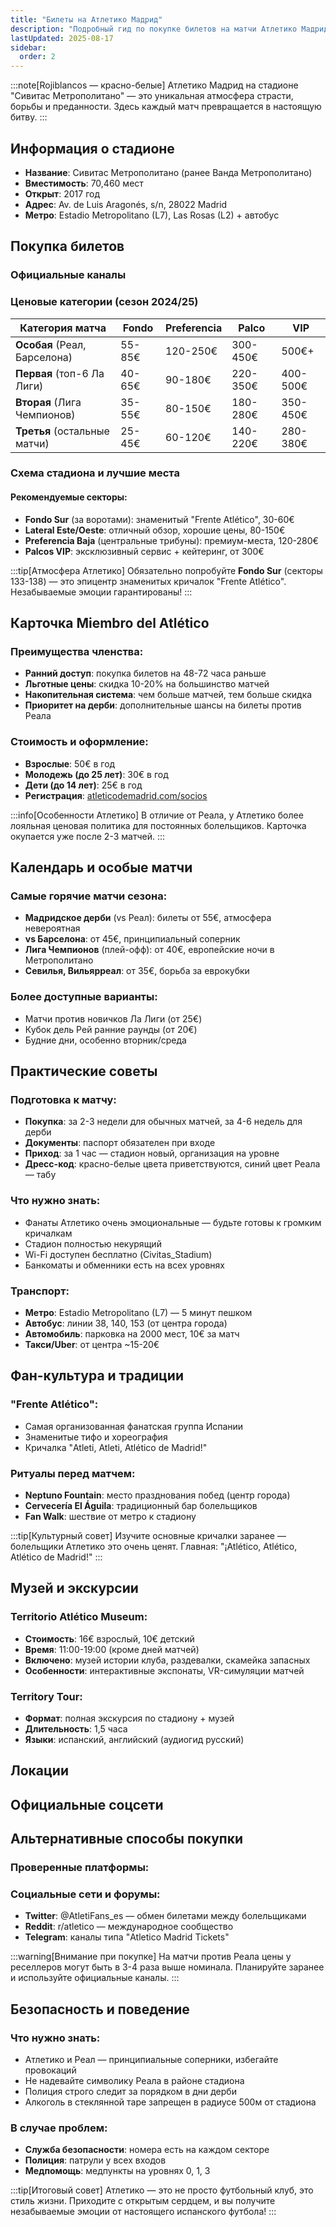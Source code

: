 ```yaml
---
title: "Билеты на Атлетико Мадрид"
description: "Подробный гид по покупке билетов на матчи Атлетико Мадрида на стадионе Сивитас Метрополитано"
lastUpdated: 2025-08-17
sidebar:
  order: 2
---
```



:::note[Rojiblancos — красно-белые]
Атлетико Мадрид на стадионе "Сивитас Метрополитано" — это уникальная атмосфера страсти, борьбы и преданности. Здесь каждый матч превращается в настоящую битву.
:::

## Информация о стадионе

- **Название**: Сивитас Метрополитано (ранее Ванда Метрополитано)
- **Вместимость**: 70,460 мест  
- **Открыт**: 2017 год
- **Адрес**: Av. de Luis Aragonés, s/n, 28022 Madrid
- **Метро**: Estadio Metropolitano (L7), Las Rosas (L2) + автобус

## Покупка билетов

### Официальные каналы

<CardGrid>
  <LinkCard title="Официальный сайт Atlético" href="https://www.atleticodemadrid.com/entradas" />
  <LinkCard title="Приложение Atlético de Madrid" href="https://www.atleticodemadrid.com/fans/app-oficial" />
  <LinkCard title="Билетные кассы стадиона" href="https://maps.app.goo.gl/9QYx7H4B2nF3vJ8G8" />
</CardGrid>

### Ценовые категории (сезон 2024/25)

| Категория матча | Fondo | Preferencia | Palco | VIP |
|----------------|-------|-------------|-------|-----|
| **Особая** (Реал, Барселона) | 55-85€ | 120-250€ | 300-450€ | 500€+ |
| **Первая** (топ-6 Ла Лиги) | 40-65€ | 90-180€ | 220-350€ | 400-500€ |
| **Вторая** (Лига Чемпионов) | 35-55€ | 80-150€ | 180-280€ | 350-450€ |
| **Третья** (остальные матчи) | 25-45€ | 60-120€ | 140-220€ | 280-380€ |

### Схема стадиона и лучшие места

#### Рекомендуемые секторы:

- **Fondo Sur** (за воротами): знаменитый "Frente Atlético", 30-60€
- **Lateral Este/Oeste**: отличный обзор, хорошие цены, 80-150€  
- **Preferencia Baja** (центральные трибуны): премиум-места, 120-280€
- **Palcos VIP**: эксклюзивный сервис + кейтеринг, от 300€

:::tip[Атмосфера Атлетико]
Обязательно попробуйте **Fondo Sur** (секторы 133-138) — это эпицентр знаменитых кричалок "Frente Atlético". Незабываемые эмоции гарантированы!
:::

## Карточка Miembro del Atlético

### Преимущества членства:

- **Ранний доступ**: покупка билетов на 48-72 часа раньше
- **Льготные цены**: скидка 10-20% на большинство матчей
- **Накопительная система**: чем больше матчей, тем больше скидка
- **Приоритет на дерби**: дополнительные шансы на билеты против Реала

### Стоимость и оформление:

- **Взрослые**: 50€ в год  
- **Молодежь (до 25 лет)**: 30€ в год
- **Дети (до 14 лет)**: 25€ в год
- **Регистрация**: [atleticodemadrid.com/socios](https://www.atleticodemadrid.com/socios)

:::info[Особенности Атлетико]
В отличие от Реала, у Атлетико более лояльная ценовая политика для постоянных болельщиков. Карточка окупается уже после 2-3 матчей.
:::

## Календарь и особые матчи

### Самые горячие матчи сезона:

- **Мадридское дерби** (vs Реал): билеты от 55€, атмосфера невероятная
- **vs Барселона**: от 45€, принципиальный соперник  
- **Лига Чемпионов** (плей-офф): от 40€, европейские ночи в Метрополитано
- **Севилья, Вильярреал**: от 35€, борьба за еврокубки

### Более доступные варианты:

- Матчи против новичков Ла Лиги (от 25€)
- Кубок дель Рей ранние раунды (от 20€)
- Будние дни, особенно вторник/среда

## Практические советы

### Подготовка к матчу:

- **Покупка**: за 2-3 недели для обычных матчей, за 4-6 недель для дерби
- **Документы**: паспорт обязателен при входе
- **Приход**: за 1 час — стадион новый, организация на уровне
- **Дресс-код**: красно-белые цвета приветствуются, синий цвет Реала — табу

### Что нужно знать:

- Фанаты Атлетико очень эмоциональные — будьте готовы к громким кричалкам
- Стадион полностью некурящий
- Wi-Fi доступен бесплатно (Civitas_Stadium)
- Банкоматы и обменники есть на всех уровнях

### Транспорт:

- **Метро**: Estadio Metropolitano (L7) — 5 минут пешком
- **Автобус**: линии 38, 140, 153 (от центра города)
- **Автомобиль**: парковка на 2000 мест, 10€ за матч
- **Такси/Uber**: от центра ~15-20€

## Фан-культура и традиции

### "Frente Atlético":
- Самая организованная фанатская группа Испании
- Знаменитые тифо и хореография
- Кричалка "Atleti, Atleti, Atlético de Madrid!"

### Ритуалы перед матчем:
- **Neptuno Fountain**: место празднования побед (центр города)
- **Cervecería El Águila**: традиционный бар болельщиков
- **Fan Walk**: шествие от метро к стадиону

:::tip[Культурный совет]
Изучите основные кричалки заранее — болельщики Атлетико это очень ценят. Главная: "¡Atlético, Atlético, Atlético de Madrid!"
:::

## Музей и экскурсии

### Territorio Atlético Museum:
- **Стоимость**: 16€ взрослый, 10€ детский
- **Время**: 11:00-19:00 (кроме дней матчей)  
- **Включено**: музей истории клуба, раздевалки, скамейка запасных
- **Особенности**: интерактивные экспонаты, VR-симуляции матчей

### Territory Tour:
- **Формат**: полная экскурсия по стадиону + музей
- **Длительность**: 1,5 часа
- **Языки**: испанский, английский (аудиогид русский)

## Локации

<CardGrid>
  <LinkCard title="Стадион Civitas Metropolitano (карта)" href="https://maps.google.com/?q=Estadio+C%C3%ADvitas+Metropolitano" />
  <LinkCard title="Билетные кассы стадиона (карта)" href="https://maps.app.goo.gl/9QYx7H4B2nF3vJ8G8" />
  <LinkCard title="Territorio Atlético Museum (карта)" href="https://maps.google.com/?q=Territorio+Atl%C3%A9tico+Museum" />
</CardGrid>

## Официальные соцсети

<CardGrid>
  <LinkCard title="X (Twitter)" href="https://x.com/Atleti" />
  <LinkCard title="Instagram" href="https://instagram.com/atleticodemadrid" />
  <LinkCard title="Facebook" href="https://facebook.com/AtleticodeMadrid" />
  <LinkCard title="TikTok" href="https://www.tiktok.com/@atleticodemadrid" />
  <LinkCard title="YouTube" href="https://youtube.com/@atleti" />
</CardGrid>

## Альтернативные способы покупки

### Проверенные платформы:

<CardGrid>
  <LinkCard title="Fever" href="https://feverup.com/madrid/atletico-madrid-tickets" />
  <LinkCard title="Viagogo" href="https://www.viagogo.com/Sports-Tickets/Football/European-League/La-Liga-Tickets/Atletico-Madrid-Tickets" />
  <LinkCard title="StubHub España" href="https://www.stubhub.es/" />
  <LinkCard title="Entradas.com" href="https://www.entradas.com/" />
</CardGrid>

### Социальные сети и форумы:
- **Twitter**: @AtletiFans_es — обмен билетами между болельщиками
- **Reddit**: r/atletico — международное сообщество
- **Telegram**: каналы типа "Atletico Madrid Tickets"

:::warning[Внимание при покупке]
На матчи против Реала цены у реселлеров могут быть в 3-4 раза выше номинала. Планируйте заранее и используйте официальные каналы.
:::

## Безопасность и поведение

### Что нужно знать:
- Атлетико и Реал — принципиальные соперники, избегайте провокаций
- Не надевайте символику Реала в районе стадиона
- Полиция строго следит за порядком в дни дерби
- Алкоголь в стеклянной таре запрещен в радиусе 500м от стадиона

### В случае проблем:
- **Служба безопасности**: номера есть на каждом секторе
- **Полиция**: патрули у всех входов
- **Медпомощь**: медпункты на уровнях 0, 1, 3

:::tip[Итоговый совет]
Атлетико — это не просто футбольный клуб, это стиль жизни. Приходите с открытым сердцем, и вы получите незабываемые эмоции от настоящего испанского футбола!
:::